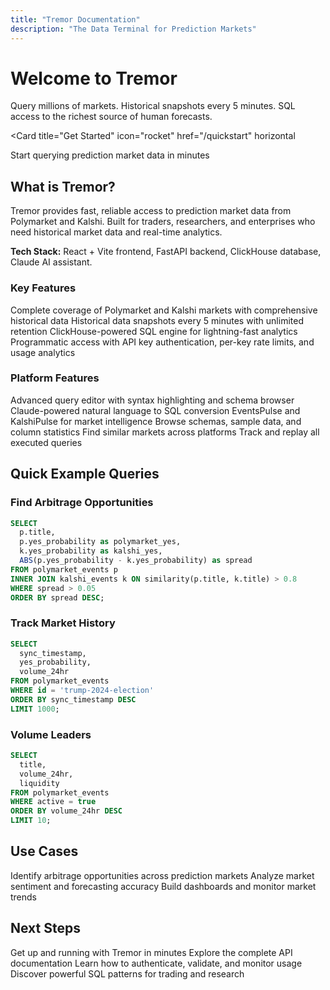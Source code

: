 ```yaml
---
title: "Tremor Documentation"
description: "The Data Terminal for Prediction Markets"
---
```


# Welcome to Tremor

Query millions of markets. Historical snapshots every 5 minutes. SQL access to the richest source of human forecasts.

<Card
  title="Get Started"
  icon="rocket"
  href="/quickstart"
  horizontal
>
  Start querying prediction market data in minutes
</Card>

## What is Tremor?

Tremor provides fast, reliable access to prediction market data from Polymarket and Kalshi. Built for traders, researchers, and enterprises who need historical market data and real-time analytics.

**Tech Stack:** React + Vite frontend, FastAPI backend, ClickHouse database, Claude AI assistant.

### Key Features

<Columns cols={2}>
  <Card
    title="166K+ Markets"
    icon="chart-line"
  >
    Complete coverage of Polymarket and Kalshi markets with comprehensive historical data
  </Card>
  <Card
    title="5-Minute Snapshots"
    icon="clock"
  >
    Historical data snapshots every 5 minutes with unlimited retention
  </Card>
  <Card
    title="Sub-200ms Queries"
    icon="bolt"
  >
    ClickHouse-powered SQL engine for lightning-fast analytics
  </Card>
  <Card
    title="REST API"
    icon="code"
  >
    Programmatic access with API key authentication, per-key rate limits, and usage analytics
  </Card>
</Columns>

### Platform Features

<Columns cols={3}>
  <Card
    title="SQL Editor"
    icon="terminal"
  >
    Advanced query editor with syntax highlighting and schema browser
  </Card>
  <Card
    title="AI Assistant"
    icon="wand-magic-sparkles"
  >
    Claude-powered natural language to SQL conversion
  </Card>
  <Card
    title="Live Dashboards"
    icon="chart-mixed"
  >
    EventsPulse and KalshiPulse for market intelligence
  </Card>
  <Card
    title="Data Catalog"
    icon="book-open"
  >
    Browse schemas, sample data, and column statistics
  </Card>
  <Card
    title="Semantic Search"
    icon="magnifying-glass"
  >
    Find similar markets across platforms
  </Card>
  <Card
    title="Query History"
    icon="clock-rotate-left"
  >
    Track and replay all executed queries
  </Card>
</Columns>

## Quick Example Queries

### Find Arbitrage Opportunities

```sql
SELECT
  p.title,
  p.yes_probability as polymarket_yes,
  k.yes_probability as kalshi_yes,
  ABS(p.yes_probability - k.yes_probability) as spread
FROM polymarket_events p
INNER JOIN kalshi_events k ON similarity(p.title, k.title) > 0.8
WHERE spread > 0.05
ORDER BY spread DESC;
```

### Track Market History

```sql
SELECT
  sync_timestamp,
  yes_probability,
  volume_24hr
FROM polymarket_events
WHERE id = 'trump-2024-election'
ORDER BY sync_timestamp DESC
LIMIT 1000;
```

### Volume Leaders

```sql
SELECT
  title,
  volume_24hr,
  liquidity
FROM polymarket_events
WHERE active = true
ORDER BY volume_24hr DESC
LIMIT 10;
```

## Use Cases

<Columns cols={3}>
  <Card
    title="Trading"
    icon="chart-candlestick"
  >
    Identify arbitrage opportunities across prediction markets
  </Card>
  <Card
    title="Research"
    icon="flask"
  >
    Analyze market sentiment and forecasting accuracy
  </Card>
  <Card
    title="Analytics"
    icon="magnifying-glass-chart"
  >
    Build dashboards and monitor market trends
  </Card>
</Columns>

## Next Steps

<Columns cols={2}>
  <Card
    title="Quickstart"
    icon="play"
    href="/quickstart"
  >
    Get up and running with Tremor in minutes
  </Card>
  <Card
    title="API Reference"
    icon="terminal"
    href="/api-reference/introduction"
  >
    Explore the complete API documentation
  </Card>
  <Card
    title="API Access Guide"
    icon="terminal"
    href="/essentials/api-access"
  >
    Learn how to authenticate, validate, and monitor usage
  </Card>
  <Card
    title="Query Recipes"
    icon="code"
    href="/essentials/query-recipes"
  >
    Discover powerful SQL patterns for trading and research
  </Card>
</Columns>
